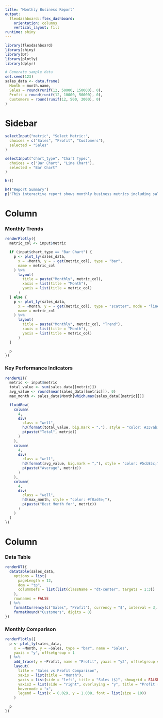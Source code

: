 ```yaml
---
title: "Monthly Business Report"
output: 
  flexdashboard::flex_dashboard:
    orientation: columns
    vertical_layout: fill
runtime: shiny
---
```


```r
library(flexdashboard)
library(shiny)
library(DT)
library(plotly)
library(dplyr)

# Generate sample data
set.seed(123)
sales_data <- data.frame(
  Month = month.name,
  Sales = round(runif(12, 50000, 150000), 0),
  Profit = round(runif(12, 10000, 50000), 0),
  Customers = round(runif(12, 500, 2000), 0)
)
```

Sidebar {.sidebar}
=====================================

```r
selectInput("metric", "Select Metric:",
  choices = c("Sales", "Profit", "Customers"),
  selected = "Sales"
)

selectInput("chart_type", "Chart Type:",
  choices = c("Bar Chart", "Line Chart"),
  selected = "Bar Chart"
)

hr()

h4("Report Summary")
p("This interactive report shows monthly business metrics including sales, profit, and customer data.")
```

Column
=====================================

### Monthly Trends

```r
renderPlotly({
  metric_col <- input$metric

  if (input$chart_type == "Bar Chart") {
    p <- plot_ly(sales_data,
      x = ~Month, y = ~ get(metric_col), type = "bar",
      name = metric_col
    ) %>%
      layout(
        title = paste("Monthly", metric_col),
        xaxis = list(title = "Month"),
        yaxis = list(title = metric_col)
      )
  } else {
    p <- plot_ly(sales_data,
      x = ~Month, y = ~ get(metric_col), type = "scatter", mode = "lines+markers",
      name = metric_col
    ) %>%
      layout(
        title = paste("Monthly", metric_col, "Trend"),
        xaxis = list(title = "Month"),
        yaxis = list(title = metric_col)
      )
  }

  p
})
```

### Key Performance Indicators

```r
renderUI({
  metric <- input$metric
  total_value <- sum(sales_data[[metric]])
  avg_value <- round(mean(sales_data[[metric]]), 0)
  max_month <- sales_data$Month[which.max(sales_data[[metric]])]

  fluidRow(
    column(
      4,
      div(
        class = "well",
        h3(format(total_value, big.mark = ","), style = "color: #337ab7;"),
        p(paste("Total", metric))
      )
    ),
    column(
      4,
      div(
        class = "well",
        h3(format(avg_value, big.mark = ","), style = "color: #5cb85c;"),
        p(paste("Average", metric))
      )
    ),
    column(
      4,
      div(
        class = "well",
        h3(max_month, style = "color: #f0ad4e;"),
        p(paste("Best Month for", metric))
      )
    )
  )
})
```

Column
=====================================

### Data Table

```r
renderDT({
  datatable(sales_data,
    options = list(
      pageLength = 12,
      dom = "tp",
      columnDefs = list(list(className = "dt-center", targets = 1:3))
    ),
    rownames = FALSE
  ) %>%
    formatCurrency(c("Sales", "Profit"), currency = "$", interval = 3, mark = ",") %>%
    formatRound("Customers", digits = 0)
})
```

### Monthly Comparison

```r
renderPlotly({
  p <- plot_ly(sales_data,
    x = ~Month, y = ~Sales, type = "bar", name = "Sales",
    yaxis = "y", offsetgroup = 1
  ) %>%
    add_trace(y = ~Profit, name = "Profit", yaxis = "y2", offsetgroup = 2) %>%
    layout(
      title = "Sales vs Profit Comparison",
      xaxis = list(title = "Month"),
      yaxis = list(side = "left", title = "Sales ($)", showgrid = FALSE, zeroline = FALSE),
      yaxis2 = list(side = "right", overlaying = "y", title = "Profit ($)", showgrid = FALSE, zeroline = FALSE),
      hovermode = "x",
      legend = list(x = 0.029, y = 1.038, font = list(size = 10))
    )

  p
})
```

